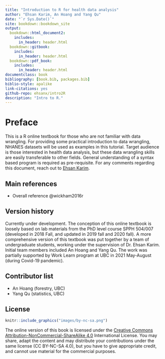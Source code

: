```yaml
--- 
title: "Introduction to R for health data analysis"
author: "Ehsan Karim, An Hoang and Yang Qu"
date: "`r Sys.Date()`"
site: bookdown::bookdown_site
output:
  bookdown::html_document2:
    includes:
      in_header: header.html
  bookdown::gitbook:
    includes:
      in_header: header.html
  bookdown::pdf_book:
    includes:
      in_header: header.html
documentclass: book
bibliography: [book.bib, packages.bib]
biblio-style: apalike
link-citations: yes
github-repo: ehsanx/intro2R
description: "Intro to R."
---
```


# Preface {-}

This is a R online textbook for those who are not familiar with data wrangling. For providing some practical introduction to data wrangling, NHANES datasets will be used as examples in this tutorial. Target audience is those interested in health data analysis, but these data wrangling skills are easily transferable to other fields. General understanding of a syntax based program is required as pre-requisite. For any comments regarding this document, reach out to [Ehsan Karim](http://ehsank.com/).

## Main references {-}

- Overall reference @wickham2016r

## Version history {-}

Currently under development. The conception of this online textbook is loosely based on lab materials from the PhD level course SPPH 504/007 (developed in 2018 Fall, and updated in 2019 fall and 2020 fall). A more comprehensive version of this textbook was put together by a team of undergraduate students, working under the supervision of Dr. Ehsan Karim. Initial team members included An Hoang and Yang Qu. The work was partially supported by Work Learn program at UBC in 2021 May-August (during Covid-19 pandemic). 

## Contributor list {-}

- An Hoang (forestry, UBC)
- Yang Qu (statistics, UBC)

## License {-}

```r
knitr::include_graphics("images/by-nc-sa.png")
```

The online version of this book is licensed under the [Creative Commons Attribution-NonCommercial-ShareAlike 4.0](https://creativecommons.org/licenses/by-nc-sa/4.0/) International License. You may share, adapt the content and may distribute your contributions under the same license (CC BY-NC-SA 4.0), but you have to give appropriate credit, and cannot use material for the commercial purposes.






